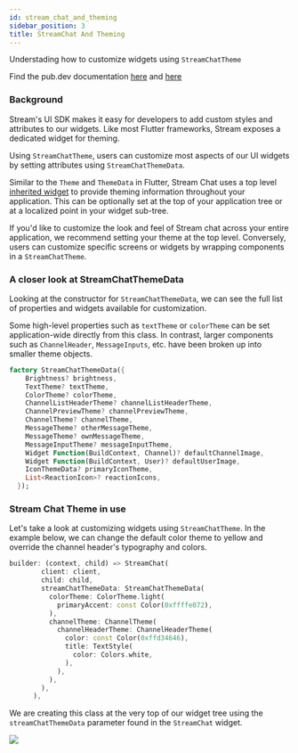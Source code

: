 ```yaml
---
id: stream_chat_and_theming
sidebar_position: 3
title: StreamChat And Theming
---
```


Understading how to customize widgets using `StreamChatTheme`

Find the pub.dev documentation [here](https://pub.dev/documentation/stream_chat_flutter/latest/stream_chat_flutter/StreamChatTheme-class.html) and [here](https://pub.dev/documentation/stream_chat_flutter/latest/stream_chat_flutter/StreamChatThemeData-class.html)

### Background

Stream's UI SDK makes it easy for developers to add custom styles and attributes to our widgets. Like most Flutter frameworks, Stream exposes a dedicated widget for theming.

Using `StreamChatTheme`, users can customize most aspects of our UI widgets by setting attributes using `StreamChatThemeData`.

Similar to the `Theme` and `ThemeData` in Flutter, Stream Chat uses a top level [inherited widget](https://api.flutter.dev/flutter/widgets/InheritedWidget-class.html) to provide theming information throughout your application. This can be optionally set at the top of your application tree or at a localized point in your widget sub-tree.

If you'd like to customize the look and feel of Stream chat across your entire application, we recommend setting your theme at the top level. Conversely, users can customize specific screens or widgets by wrapping components in a `StreamChatTheme`.

### A closer look at StreamChatThemeData 

Looking at the constructor for `StreamChatThemeData`, we can see the full list of properties and widgets available for customization.

Some high-level properties such as `textTheme` or `colorTheme` can be set application-wide directly from this class. In contrast, larger components such as `ChannelHeader`, `MessageInputs`, etc. have been broken up into smaller theme objects.

```dart
factory StreamChatThemeData({ 
    Brightness? brightness,
    TextTheme? textTheme,
    ColorTheme? colorTheme,
    ChannelListHeaderTheme? channelListHeaderTheme,
    ChannelPreviewTheme? channelPreviewTheme,
    ChannelTheme? channelTheme,
    MessageTheme? otherMessageTheme,
    MessageTheme? ownMessageTheme,
    MessageInputTheme? messageInputTheme,
    Widget Function(BuildContext, Channel)? defaultChannelImage,
    Widget Function(BuildContext, User)? defaultUserImage,
    IconThemeData? primaryIconTheme,
    List<ReactionIcon>? reactionIcons,
  }); 
```

### Stream Chat Theme in use

Let's take a look at customizing widgets using `StreamChatTheme`. In the example below, we can change the default color theme to yellow and override the channel header's typography and colors.

```dart
builder: (context, child) => StreamChat( 
        client: client, 
        child: child, 
        streamChatThemeData: StreamChatThemeData( 
          colorTheme: ColorTheme.light( 
            primaryAccent: const Color(0xffffe072), 
          ), 
          channelTheme: ChannelTheme( 
            channelHeaderTheme: ChannelHeaderTheme( 
              color: const Color(0xffd34646), 
              title: TextStyle( 
                color: Colors.white, 
              ), 
            ), 
          ), 
        ), 
      ),
```

We are creating this class at the very top of our widget tree using the `streamChatThemeData` parameter found in the `StreamChat` widget.

![](../assets/using_theme.jpg)

